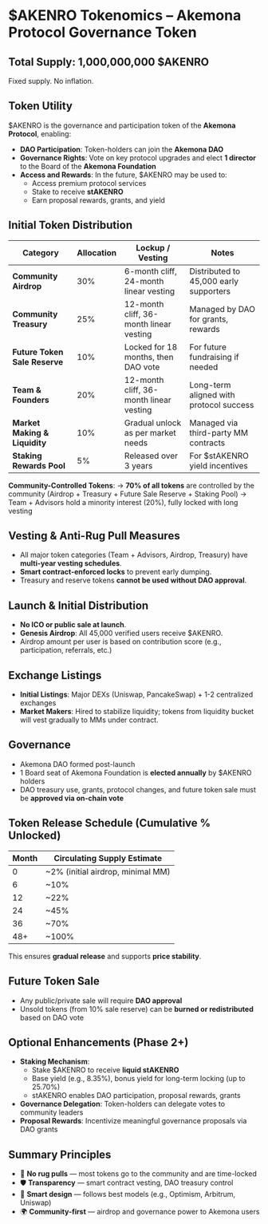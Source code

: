 # $AKENRO Tokenomics – Akemona Protocol Governance Token

## Total Supply: **1,000,000,000 \$AKENRO**

Fixed supply. No inflation.

## Token Utility

$AKENRO is the governance and participation token of the **Akemona Protocol**, enabling:

- **DAO Participation**: Token-holders can join the **Akemona DAO**
- **Governance Rights**: Vote on key protocol upgrades and elect **1 director** to the Board of the **Akemona Foundation**
- **Access and Rewards**: In the future, \$AKENRO may be used to:
  - Access premium protocol services
  - Stake to receive **stAKENRO**
  - Earn proposal rewards, grants, and yield

## Initial Token Distribution

| Category                      | Allocation | Lockup / Vesting                        | Notes                                   |
| ----------------------------- | ---------- | --------------------------------------- | --------------------------------------- |
| **Community Airdrop**         | 30%        | 6-month cliff, 24-month linear vesting  | Distributed to 45,000 early supporters  |
| **Community Treasury**        | 25%        | 12-month cliff, 36-month linear vesting | Managed by DAO for grants, rewards      |
| **Future Token Sale Reserve** | 10%        | Locked for 18 months, then DAO vote     | For future fundraising if needed        |
| **Team & Founders**           | 20%        | 12-month cliff, 36-month linear vesting | Long-term aligned with protocol success |
| **Market Making & Liquidity** | 10%        | Gradual unlock as per market needs      | Managed via third-party MM contracts    |
| **Staking Rewards Pool**      | 5%         | Released over 3 years                   | For \$stAKENRO yield incentives         |

**Community-Controlled Tokens**:
→ **70% of all tokens** are controlled by the community (Airdrop + Treasury + Future Sale Reserve + Staking Pool)
→ Team + Advisors hold a minority interest (20%), fully locked with long vesting

## Vesting & Anti-Rug Pull Measures

- All major token categories (Team + Advisors, Airdrop, Treasury) have **multi-year vesting schedules**.
- **Smart contract-enforced locks** to prevent early dumping.
- Treasury and reserve tokens **cannot be used without DAO approval**.

## Launch & Initial Distribution

- **No ICO or public sale at launch**.
- **Genesis Airdrop**: All 45,000 verified users receive $AKENRO.
- Airdrop amount per user is based on contribution score (e.g., participation, referrals, etc.)

## Exchange Listings

- **Initial Listings**: Major DEXs (Uniswap, PancakeSwap) + 1-2 centralized exchanges
- **Market Makers**: Hired to stabilize liquidity; tokens from liquidity bucket will vest gradually to MMs under contract.

## Governance

- Akemona DAO formed post-launch
- 1 Board seat of Akemona Foundation is **elected annually** by \$AKENRO holders
- DAO treasury use, grants, protocol changes, and future token sale must be **approved via on-chain vote**

## Token Release Schedule (Cumulative % Unlocked)

| Month | Circulating Supply Estimate        |
| ----- | ---------------------------------- |
| 0     | \~2% (initial airdrop, minimal MM) |
| 6     | \~10%                              |
| 12    | \~22%                              |
| 24    | \~45%                              |
| 36    | \~70%                              |
| 48+   | \~100%                             |

This ensures **gradual release** and supports **price stability**.

## Future Token Sale

- Any public/private sale will require **DAO approval**
- Unsold tokens (from 10% sale reserve) can be **burned or redistributed** based on DAO vote

## Optional Enhancements (Phase 2+)

- **Staking Mechanism**:
  - Stake $AKENRO to receive **liquid stAKENRO**
  - Base yield (e.g., 8.35%), bonus yield for long-term locking (up to 25.70%)
  - stAKENRO enables DAO participation, proposal rewards, grants
- **Governance Delegation**: Token-holders can delegate votes to community leaders
- **Proposal Rewards**: Incentivize meaningful governance proposals via DAO grants

## Summary Principles

- 🚫 **No rug pulls** — most tokens go to the community and are time-locked
- 🛡️ **Transparency** — smart contract vesting, DAO treasury control
- 🧠 **Smart design** — follows best models (e.g., Optimism, Arbitrum, Uniswap)
- 🌍 **Community-first** — airdrop and governance power to Akemona users
